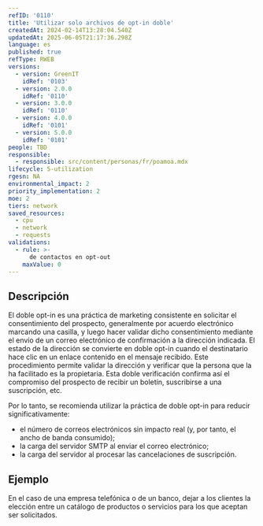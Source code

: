 ```yaml
---
refID: '0110'
title: 'Utilizar solo archivos de opt-in doble'
createdAt: 2024-02-14T13:28:04.540Z
updatedAt: 2025-06-05T21:17:36.298Z
language: es
published: true
refType: RWEB
versions:
  - version: GreenIT
    idRef: '0103'
  - version: 2.0.0
    idRef: '0110'
  - version: 3.0.0
    idRef: '0110'
  - version: 4.0.0
    idRef: '0101'
  - version: 5.0.0
    idRef: '0101'
people: TBD
responsible:
  - responsible: src/content/personas/fr/poamoa.mdx
lifecycle: 5-utilization
rgesn: NA
environmental_impact: 2
priority_implementation: 2
moe: 2
tiers: network
saved_resources:
  - cpu
  - network
  - requests
validations:
  - rule: >-
      de contactos en opt-out
    maxValue: 0
---
```


## Descripción

El doble opt-in es una práctica de marketing consistente en solicitar el consentimiento del prospecto, generalmente por acuerdo electrónico marcando una casilla, y luego hacer validar dicho consentimiento mediante el envío de un correo electrónico de confirmación a la dirección indicada. El estado de la dirección se convierte en doble opt-in cuando el destinatario hace clic en un enlace contenido en el mensaje recibido. Este procedimiento permite validar la dirección y verificar que la persona que la ha facilitado es la propietaria. Esta doble verificación confirma así el compromiso del prospecto de recibir un boletín, suscribirse a una suscripción, etc.

Por lo tanto, se recomienda utilizar la práctica de doble opt-in para reducir significativamente:
 - el número de correos electrónicos sin impacto real (y, por tanto, el ancho de banda consumido);
 - la carga del servidor SMTP al enviar el correo electrónico;
 - la carga del servidor al procesar las cancelaciones de suscripción.

## Ejemplo

En el caso de una empresa telefónica o de un banco, dejar a los clientes la elección entre un catálogo de productos o servicios para los que aceptan ser solicitados.


